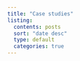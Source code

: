 ```yaml
---
title: "Case studies"
listing:
  contents: posts
  sort: "date desc"
  type: default
  categories: true
---
```


